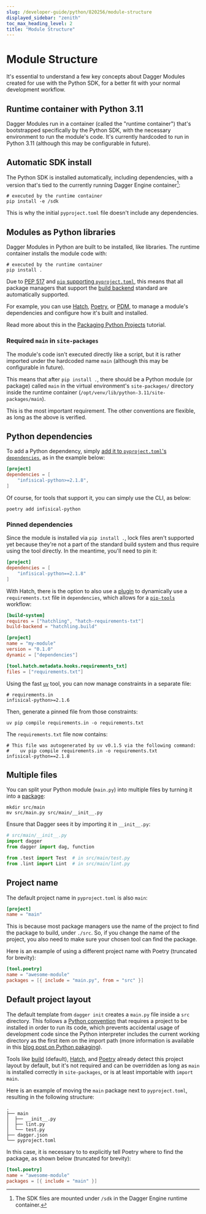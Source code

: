 ```yaml
---
slug: /developer-guide/python/820256/module-structure
displayed_sidebar: "zenith"
toc_max_heading_level: 2
title: "Module Structure"
---
```



# Module Structure

<PartialExperimentalDocs />

It's essential to understand a few key concepts about Dagger Modules created for use with the Python SDK, for a better fit with your normal development workflow.

## Runtime container with Python 3.11

Dagger Modules run in a container (called the "runtime container") that's bootstrapped specifically by the Python SDK, with the necessary environment to run the module's code. It's currently hardcoded to run in Python 3.11 (although this may be configurable in future).

## Automatic SDK install

The Python SDK is installed automatically, including dependencies, with a version that's tied to the currently running Dagger Engine container[^1]:

```shell
# executed by the runtime container
pip install -e /sdk
```

This is why the initial `pyproject.toml` file doesn't include any dependencies.

[^1]: The SDK files are mounted under `/sdk` in the Dagger Engine runtime container.

## Modules as Python libraries

Dagger Modules in Python are built to be installed, like libraries. The runtime container installs the module code with:

```shell
# executed by the runtime container
pip install .
```

Due to [PEP 517](https://peps.python.org/pep-0517/) and [`pip` supporting `pyproject.toml`](https://pip.pypa.io/en/stable/reference/build-system/pyproject-toml/), this means that all package managers that support the [build backend](https://packaging.python.org/en/latest/guides/writing-pyproject-toml/#declaring-the-build-backend) standard are automatically supported.

For example, you can use [Hatch](https://hatch.pypa.io/latest/config/build/#build-system), [Poetry](https://python-poetry.org/docs/pyproject/#poetry-and-pep-517), or [PDM](https://pdm-project.org/latest/reference/build/), to manage a module's dependencies and configure how it's built and installed.

Read more about this in the [Packaging Python Projects](https://packaging.python.org/en/latest/tutorials/packaging-projects/) tutorial.

### Required `main` in `site-packages`

The module's code isn't executed directly like a script, but it is rather imported under the hardcoded name `main` (although this may be configurable in future).

This means that after `pip install .`, there should be a Python module (or package) called `main` in the virtual environment's `site-packages/` directory inside the runtime container (`/opt/venv/lib/python-3.11/site-packages/main`).

This is the most important requirement. The other conventions are flexible, as long as the above is verified.

## Python dependencies

To add a Python dependency, simply [add it to `pyproject.toml`'s `dependencies`](https://packaging.python.org/en/latest/guides/writing-pyproject-toml/#dependencies-and-requirements), as in the example below:

```toml
[project]
dependencies = [
    "infisical-python>=2.1.8",
]
```

Of course, for tools that support it, you can simply use the CLI, as below:

```shell
poetry add infisical-python
```

### Pinned dependencies

Since the module is installed via `pip install .`, lock files aren't supported yet because they're not a part of the standard build system and thus require using the tool directly. In the meantime, you'll need to pin it:

```toml
[project]
dependencies = [
    "infisical-python==2.1.8"
]
```

With Hatch, there is the option to also use a [plugin](https://pypi.org/project/hatch-requirements-txt/) to dynamically use a `requirements.txt` file in `dependencies`, which allows for a [`pip-tools`](https://pypi.org/project/pip-tools/) workflow:

```toml
[build-system]
requires = ["hatchling", "hatch-requirements-txt"]
build-backend = "hatchling.build"

[project]
name = "my-module"
version = "0.1.0"
dynamic = ["dependencies"]

[tool.hatch.metadata.hooks.requirements_txt]
files = ["requirements.txt"]
```

Using the fast [`uv`](https://github.com/astral-sh/uv) tool, you can now manage constraints in a separate file:

```
# requirements.in
infisical-python>=2.1.6
```

Then, generate a pinned file from those constraints:

```
uv pip compile requirements.in -o requirements.txt
```

The `requirements.txt` file now contains:

```
# This file was autogenerated by uv v0.1.5 via the following command:
#    uv pip compile requirements.in -o requirements.txt
infisical-python==2.1.8
```

## Multiple files

You can split your Python module (`main.py`) into multiple files by turning it into a [package](https://realpython.com/python-modules-packages/):

```shell
mkdir src/main
mv src/main.py src/main/__init__.py
```

Ensure that Dagger sees it by importing it in `__init__.py`:

```python
# src/main/__init__.py
import dagger
from dagger import dag, function

from .test import Test  # in src/main/test.py
from .lint import Lint  # in src/main/lint.py
```

## Project name

The default project name in `pyproject.toml` is also `main`:

```toml
[project]
name = "main"
```

This is because most package managers use the name of the project to find the package to build, under `./src`. So, if you change the name of the project, you also need to make sure your chosen tool can find the package.

Here is an example of using a different project name with Poetry (truncated for brevity):

```toml
[tool.poetry]
name = "awesome-module"
packages = [{ include = "main.py", from = "src" }]
```

## Default project layout

The default template from `dagger init` creates a `main.py` file inside a `src` directory. This follows a [Python convention](https://packaging.python.org/en/latest/discussions/src-layout-vs-flat-layout/) that requires a project to be installed in order to run its code, which prevents accidental usage of development code since the Python interpreter includes the current working directory as the first item on the import path (more information is available in this [blog post on Python pakaging](https://blog.ionelmc.ro/2014/05/25/python-packaging/)).

Tools like [build](https://build.pypa.io/en/latest/) (default), [Hatch](https://hatch.pypa.io/latest/), and [Poetry](https://python-poetry.org/docs/) already detect this project layout by default, but it's not required and can be overridden as long as `main` is installed correctly in `site-packages`, or is at least importable with `import main`.

Here is an example of moving the `main` package next to `pyproject.toml`, resulting in the following structure:

```
.
├── main
│  ├── __init__.py
│  ├── lint.py
│  └── test.py
├── dagger.json
└── pyproject.toml
```

In this case, it is necessary to to explicitly tell Poetry where to find the package, as shown below (truncated for brevity):

```toml
[tool.poetry]
name = "awesome-module"
packages = [{ include = "main" }]
```
